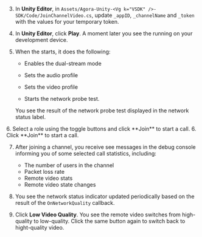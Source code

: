 <PlatformWrapper platform="unity">

3. In **Unity Editor**, in `Assets/Agora-Unity-<Vg k="VSDK" />-SDK/Code/JoinChannelVideo.cs`, update `_appID`, `_channelName` and `_token` with the values for your temporary token.

4. In **Unity Editor**, click **Play**. A moment later you see the <Vpl k="CLIENT" /> running on your development device.

5. When the <Vpl k="CLIENT" /> starts, it does the following:

    * Enables the dual-stream mode

    * Sets the audio profile 

    * Sets the video profile

    * Starts the network probe test.
    
    You see the result of the network probe test displayed in the network status label.

<ProductWrapper product="interactive-live-streaming">
6. Select a role using the toggle buttons and click **Join** to start a call.
</ProductWrapper>

<ProductWrapper product="video-calling">
6. Click **Join** to start a call.
</ProductWrapper>

7. After joining a channel, you receive see messages in the debug console informing you of some selected call statistics, including: 

    * The number of users in the channel
    * Packet loss rate
    * Remote video stats
    * Remote video state changes 

8. You see the network status indicator updated periodically based on the result of the `OnNetworkQuality` callback.

9. Click **Low Video Quality**. You see the remote video switches from high-quality to low-quality. Click the same button again to switch back to hight-quality video.

</PlatformWrapper>
